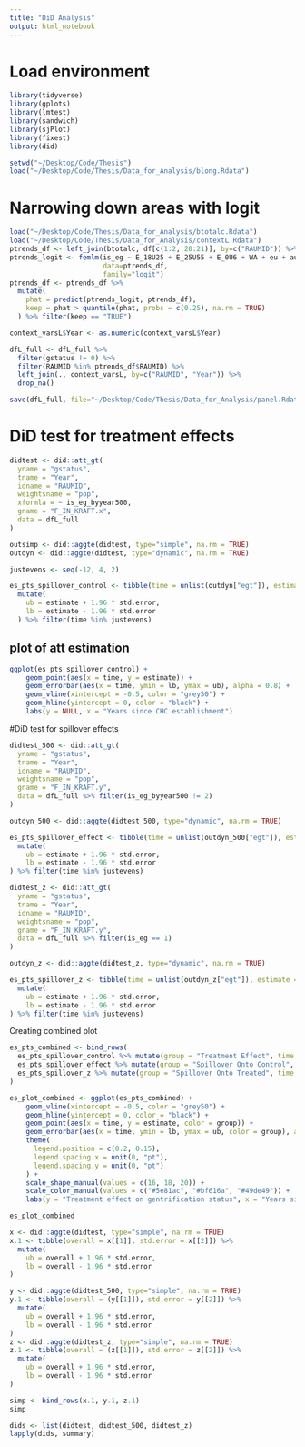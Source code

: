 ```yaml
---
title: "DiD Analysis"
output: html_notebook
---
```


# Load environment
```r
library(tidyverse)
library(gplots)
library(lmtest)
library(sandwich)
library(sjPlot)
library(fixest)
library(did)

setwd("~/Desktop/Code/Thesis")
load("~/Desktop/Code/Thesis/Data_for_Analysis/blong.Rdata")
```

# Narrowing down areas with logit 
```r
load("~/Desktop/Code/Thesis/Data_for_Analysis/btotalc.Rdata")
load("~/Desktop/Code/Thesis/Data_for_Analysis/contextL.Rdata")
ptrends_df <- left_join(btotalc, df[c(1:2, 20:21)], by=c("RAUMID")) %>% filter(gcode != 0)
ptrends_logit <- femlm(is_eg ~ E_18U25 + E_25U55 + E_0U6 + WA + eu + aus_noneu + welf + unemp + gaa + gcode, 
                       data=ptrends_df, 
                       family="logit")
ptrends_df <- ptrends_df %>% 
  mutate(
    phat = predict(ptrends_logit, ptrends_df), 
    keep = phat > quantile(phat, probs = c(0.25), na.rm = TRUE)
  ) %>% filter(keep == "TRUE")

context_varsL$Year <- as.numeric(context_varsL$Year)

dfL_full <- dfL_full %>% 
  filter(gstatus != 0) %>% 
  filter(RAUMID %in% ptrends_df$RAUMID) %>% 
  left_join(., context_varsL, by=c("RAUMID", "Year")) %>% 
  drop_na()
```

```r
save(dfL_full, file="~/Desktop/Code/Thesis/Data_for_Analysis/panel.Rdata")
```


# DiD test for treatment effects
```r
didtest <- did::att_gt(
  yname = "gstatus",
  tname = "Year",
  idname = "RAUMID",
  weightsname = "pop",
  xformla = ~ is_eg_byyear500,
  gname = "F_IN_KRAFT.x",
  data = dfL_full
)

outsimp <- did::aggte(didtest, type="simple", na.rm = TRUE)
outdyn <- did::aggte(didtest, type="dynamic", na.rm = TRUE)

justevens <- seq(-12, 4, 2)

es_pts_spillover_control <- tibble(time = unlist(outdyn["egt"]), estimate = unlist(outdyn["att.egt"]), std.error = unlist(outdyn["se.egt"])) %>% 
  mutate(
    ub = estimate + 1.96 * std.error,
    lb = estimate - 1.96 * std.error
  ) %>% filter(time %in% justevens)
```

## plot of att estimation 
```r
ggplot(es_pts_spillover_control) +
	geom_point(aes(x = time, y = estimate)) +
	geom_errorbar(aes(x = time, ymin = lb, ymax = ub), alpha = 0.8) + 
	geom_vline(xintercept = -0.5, color = "grey50") + 
	geom_hline(yintercept = 0, color = "black") +
	labs(y = NULL, x = "Years since CHC establishment")
```

#DiD test for spillover effects
```r
didtest_500 <- did::att_gt(
  yname = "gstatus",
  tname = "Year",
  idname = "RAUMID",
  weightsname = "pop",
  gname = "F_IN_KRAFT.y",
  data = dfL_full %>% filter(is_eg_byyear500 != 2)
)

outdyn_500 <- did::aggte(didtest_500, type="dynamic", na.rm = TRUE)

es_pts_spillover_effect <- tibble(time = unlist(outdyn_500["egt"]), estimate = unlist(outdyn_500["att.egt"]), std.error = unlist(outdyn_500["se.egt"])) %>% 
  mutate(
    ub = estimate + 1.96 * std.error,
    lb = estimate - 1.96 * std.error
) %>% filter(time %in% justevens)
```

```r
didtest_z <- did::att_gt(
  yname = "gstatus",
  tname = "Year",
  idname = "RAUMID",
  weightsname = "pop",
  gname = "F_IN_KRAFT.y",
  data = dfL_full %>% filter(is_eg == 1)
)

outdyn_z <- did::aggte(didtest_z, type="dynamic", na.rm = TRUE)

es_pts_spillover_z <- tibble(time = unlist(outdyn_z["egt"]), estimate = unlist(outdyn_z["att.egt"]), std.error = unlist(outdyn_z["se.egt"])) %>% 
  mutate(
    ub = estimate + 1.96 * std.error,
    lb = estimate - 1.96 * std.error
) %>% filter(time %in% justevens)
```

Creating combined plot 
```r
es_pts_combined <- bind_rows(
  es_pts_spillover_control %>% mutate(group = "Treatment Effect", time = time - 0.1),
  es_pts_spillover_effect %>% mutate(group = "Spillover Onto Control", time = time + 0.1),
  es_pts_spillover_z %>% mutate(group = "Spillover Onto Treated", time = time + 0.2)
)

es_plot_combined <- ggplot(es_pts_combined) +
    geom_vline(xintercept = -0.5, color = "grey50") + 
    geom_hline(yintercept = 0, color = "black") +
    geom_point(aes(x = time, y = estimate, color = group)) +
    geom_errorbar(aes(x = time, ymin = lb, ymax = ub, color = group), alpha = 0.8) + 
    theme(
      legend.position = c(0.2, 0.15),
      legend.spacing.x = unit(0, "pt"),
      legend.spacing.y = unit(0, "pt")
    ) +
    scale_shape_manual(values = c(16, 18, 20)) + 
    scale_color_manual(values = c("#5e81ac", "#bf616a", "#49de49")) +
    labs(y = "Treatment effect on gentrification status", x = "Years since protection area establishment", color = NULL)

es_plot_combined
```

```r
x <- did::aggte(didtest, type="simple", na.rm = TRUE)
x.1 <- tibble(overall = x[[1]], std.error = x[[2]]) %>% 
  mutate(
    ub = overall + 1.96 * std.error,
    lb = overall - 1.96 * std.error
)

y <- did::aggte(didtest_500, type="simple", na.rm = TRUE)
y.1 <- tibble(overall = (y[[1]]), std.error = y[[2]]) %>% 
  mutate(
    ub = overall + 1.96 * std.error,
    lb = overall - 1.96 * std.error
)
z <- did::aggte(didtest_z, type="simple", na.rm = TRUE)
z.1 <- tibble(overall = (z[[1]]), std.error = z[[2]]) %>% 
  mutate(
    ub = overall + 1.96 * std.error,
    lb = overall - 1.96 * std.error
)

simp <- bind_rows(x.1, y.1, z.1)
simp
```

```r
dids <- list(didtest, didtest_500, didtest_z)
lapply(dids, summary)
```


